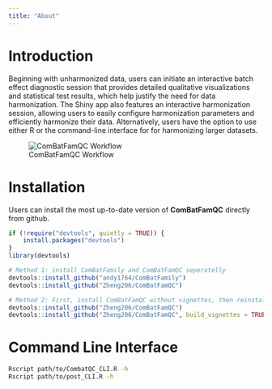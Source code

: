 ```yaml
---
title: "About"
---
```


# Introduction

Beginning with unharmonized data, users can initiate an interactive batch effect diagnostic session that provides detailed qualitative visualizations and statistical test results, which help justify the need for data harmonization. The Shiny app also features an interactive harmonization session, allowing users to easily configure harmonization parameters and efficiently harmonize their data. Alternatively, users have the option to use either R or the command-line interface for for harmonizing larger datasets. 

![ComBatFamQC Workflow](figure/workflow.png)

# Installation

Users can install the most up-to-date version of **ComBatFamQC** directly from github.

```r
if (!require("devtools", quietly = TRUE)) {
    install.packages("devtools")   
}
library(devtools)

# Method 1: install ComBatFamily and ComBatFamQC seperatelly
devtools::install_github("andy1764/ComBatFamily")
devtools::install_github("Zheng206/ComBatFamQC")

# Method 2: First, install ComBatFamQC without vignettes, then reinstall it with vignette building enabled.
devtools::install_github("Zheng206/ComBatFamQC")
devtools::install_github("Zheng206/ComBatFamQC", build_vignettes = TRUE, force = TRUE)
```

# Command Line Interface

```bash
Rscript path/to/CombatQC_CLI.R -h
Rscript path/to/post_CLI.R -h
```